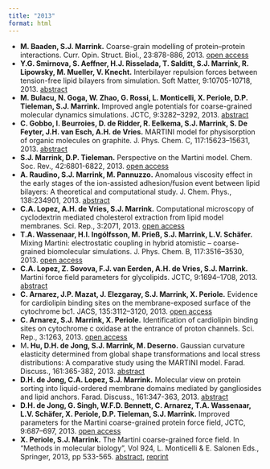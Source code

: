 ```yaml
---
title: "2013"
format: html
---
```


- **M. Baaden, S.J. Marrink.** Coarse-grain modelling of protein–protein interactions. Curr. Opin. Struct. Biol., 23:878-886, 2013. [open access](http://www.sciencedirect.com/science/article/pii/S0959440X13001735)
- **Y.G. Smirnova, S. Aeffner, H.J. Risselada, T. Salditt, S.J. Marrink, R. Lipowsky, M. Mueller, V. Knecht.** Interbilayer repulsion forces between tension-free lipid bilayers from simulation. Soft Matter, 9:10705-10718, 2013. [abstract](http://pubs.rsc.org/en/content/articlelanding/2013/sm/c3sm51771c)
- **M. Bulacu, N. Goga, W. Zhao, G. Rossi, L. Monticelli, X. Periole, D.P. Tieleman, S.J. Marrink.** Improved angle potentials for coarse-grained molecular dynamics simulations. JCTC, 9:3282–3292, 2013. [abstract](http://pubs.acs.org/doi/abs/10.1021/ct400219n)
- **C. Gobbo, I. Beurroies, D. de Ridder, R. Eelkema, S.J. Marrink, S. De Feyter, J.H. van Esch, A.H. de Vries.** MARTINI model for physisorption of organic molecules on graphite. J. Phys. Chem. C, 117:15623–15631, 2013. [abstract](http://pubs.acs.org/doi/abs/10.1021/jp402615p)
- **S.J. Marrink, D.P. Tieleman.** Perspective on the Martini model. Chem. Soc. Rev., 42:6801-6822, 2013. [open access](http://pubs.rsc.org/en/Content/ArticleLanding/2013/CS/C3CS60093A)
- **A. Raudino, S.J. Marrink, M. Pannuzzo.** Anomalous viscosity effect in the early stages of the ion-assisted adhesion/fusion event between lipid bilayers: A theoretical and computational study. J. Chem. Phys., 138:234901, 2013. [abstract](http://jcp.aip.org/resource/1/jcpsa6/v138/i23/p234901_s1?bypassSSO=1)
- **C.A. Lopez, A.H. de Vries, S.J. Marrink.** Computational microscopy of cyclodextrin mediated cholesterol extraction from lipid model membranes. Sci. Rep., 3:2071, 2013. [open access](http://www.nature.com/srep/2013/130625/srep02071/full/srep02071.html)
- **T.A. Wassenaar, H.I. Ingólfsson, M. Prieß, S.J. Marrink, L.V. Schäfer.** Mixing Martini: electrostatic coupling in hybrid atomistic – coarse-grained biomolecular simulations. J. Phys. Chem. B, 117:3516–3530, 2013. [open access](http://pubs.acs.org/doi/abs/10.1021/jp311533p)
- **C.A. Lopez, Z. Sovova, F.J. van Eerden, A.H. de Vries, S.J. Marrink.** Martini force field parameters for glycolipids. JCTC, 9:1694–1708, 2013. [abstract](http://pubs.acs.org/doi/abs/10.1021/ct3009655)
- **C. Arnarez, J.P. Mazat, J. Elezgaray, S.J. Marrink, X. Periole.** Evidence for cardiolipin binding sites on the membrane-exposed surface of the cytochrome bc1. JACS, 135:3112–3120, 2013. [open access](http://pubs.acs.org/doi/abs/10.1021/ja310577u)
- **C. Arnarez, S.J. Marrink, X. Periole.** Identification of cardiolipin binding sites on cytochrome c oxidase at the entrance of proton channels. Sci. Rep., 3:1263, 2013. [open access](http://www.nature.com/srep/2013/130212/srep01263/full/srep01263.html)
- M**. Hu, D.H. de Jong, S.J. Marrink, M. Deserno.** Gaussian curvature elasticity determined from global shape transformations and local stress distributions: A comparative study using the MARTINI model. Farad. Discuss., 161:365-382, 2013. [abstract](http://pubs.rsc.org/en/Content/ArticleLanding/2012/FD/C2FD20087B)
- **D.H. de Jong, C.A. Lopez, S.J. Marrink.** Molecular view on protein sorting into liquid-ordered membrane domains mediated by gangliosides and lipid anchors. Farad. Discuss., 161:347-363, 2013. [abstract](http://pubs.rsc.org/en/content/articlelanding/2012/fd/c2fd20086d)
- **D.H. de Jong, G. Singh, W.F.D. Bennett, C. Arnarez, T.A. Wassenaar, L.V. Schäfer, X. Periole, D.P. Tieleman, S.J. Marrink.** Improved parameters for the Martini coarse-grained protein force field, JCTC, 9:687–697, 2013. [open access](http://pubs.acs.org.proxy-ub.rug.nl/doi/abs/10.1021/ct300646g)
- **X. Periole, S.J. Marrink.** The Martini coarse-grained force field. In "Methods in molecular biology", Vol 924,  L. Monticelli & E. Salonen Eds., Springer, 2013, pp 533-565. [abstract](http://www.springerprotocols.com/Abstract/doi/10.1007/978-1-62703-017-5_20), [reprint](http://cgmartini.nl/images/stories/martini-chapter.pdf)
